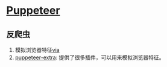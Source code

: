 # [Puppeteer](https://pptr.dev/)

## 反爬虫

1. 模拟浏览器特征[via](https://gist.github.com/try-to-fly/7217cecaff28c245552f5808bba7e329)
2. [puppeteer-extra](https://github.com/berstend/puppeteer-extra): 提供了很多插件，可以用来模拟浏览器特征。<Badge github="https://github.com/berstend/puppeteer-extra"/>
